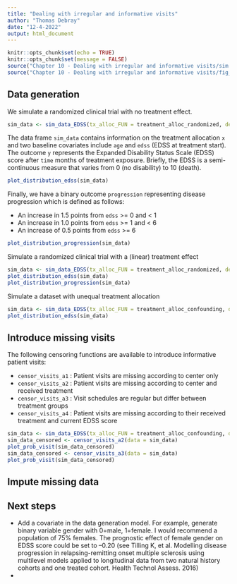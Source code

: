 ```yaml
---
title: "Dealing with irregular and informative visits"
author: "Thomas Debray"
date: "12-4-2022"
output: html_document
---
```


```r
knitr::opts_chunk$set(echo = TRUE)
knitr::opts_chunk$set(message = FALSE)
source("Chapter 10 - Dealing with irregular and informative visits/sim.r")
source("Chapter 10 - Dealing with irregular and informative visits/fig_functions.r")

```

## Data generation

We simulate a randomized clinical trial with no treatment effect. 

```r
sim_data <- sim_data_EDSS(tx_alloc_FUN = treatment_alloc_randomized, delta_xt = 0)
```

The data frame `sim_data` contains information on the treatment allocation `x` and two  baseline covariates include `age` and `edss` (EDSS at treatment start). The outcome `y` represents the Expanded Disability Status Scale (EDSS) score after `time` months of treatment exposure. Briefly, the EDSS is a semi-continuous measure that varies from 0 (no disability) to 10 (death). 

```r
plot_distribution_edss(sim_data)
```

Finally, we have a binary outcome `progression` representing disease progression which is defined as follows:

* An increase in 1.5 points from `edss` >= 0 and < 1
* An increase in 1.0 points from `edss` >= 1 and < 6
* An increase of 0.5 points from `edss` >= 6

```r
plot_distribution_progression(sim_data)
```



Simulate a randomized clinical trial with a (linear) treatment effect

```r
sim_data <- sim_data_EDSS(tx_alloc_FUN = treatment_alloc_randomized, delta_xt = -0.007)
plot_distribution_edss(sim_data)
plot_distribution_progression(sim_data)
```



Simulate a dataset with unequal treatment allocation

```r
sim_data <- sim_data_EDSS(tx_alloc_FUN = treatment_alloc_confounding, delta_xt = -0.007)
plot_distribution_edss(sim_data)
```




## Introduce missing visits

The following censoring functions are available to introduce informative patient visits: 

* `censor_visits_a1` : Patient visits are missing according to center only
* `censor_visits_a2` : Patient visits are missing according to center and received treatment
* `censor_visits_a3` : Visit schedules are regular but differ between treatment groups
* `censor_visits_a4` : Patient visits are missing according to their received treatment and current EDSS score


```r
sim_data <- sim_data_EDSS(tx_alloc_FUN = treatment_alloc_confounding, delta_xt = -0.007)
sim_data_censored <- censor_visits_a2(data = sim_data)
plot_prob_visit(sim_data_censored)
sim_data_censored <- censor_visits_a3(data = sim_data)
plot_prob_visit(sim_data_censored)
```

## Impute missing data


## Next steps

* Add a covariate in the data generation model. For example, generate binary variable gender with 0=male, 1=female. I would recommend a population of 75\% females. The prognostic effect of female gender on EDSS score could be set to –0.20  (see Tilling K, et al. Modelling disease progression in relapsing-remitting onset multiple sclerosis using multilevel models applied to longitudinal data from two natural history cohorts and one treated cohort. Health Technol Assess. 2016)
* 
